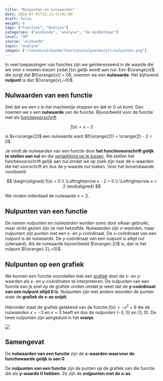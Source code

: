```yaml
---
title: "Nulpunten en nulwaarden"
date: 2018-07-01T22:13:11+02:00
draft: false
weight: 6
tags: ["Functies", "Analyse"]
categories: ["wiskunde", "analyse", "3e middelbaar"]
level: "3M"
course: "wiskunde"
topic: "analyse"
images: ["/lessen/wiskunde/functies/nulpunten/plt/nulpunten.png"]
---
```


In veel toepassingen van functies zijn we geïnteresseerd in de waarde die we
voor $x$ moeten kiezen zodat $f(x)$ gelijk wordt aan nul. Een $\orange{x}$ die zorgt dat
$f(\orange{x}) = 0$, noemen we een **nulwaarde**. Het bijhorend **nulpunt** is
dan $(\orange{x},~0)$.

## Nulwaarden van een functie

Stel dat we een $x$ in het machientje stoppen en dat er $0$ uit komt. Dan noemen
we $x$ een **nulwaarde** van de functie. Bijvoorbeeld voor de functie met als
[functievoorschrift](voorschrift)

$$
f(x) = x - 2
$$

is $x=\orange{2}$ een nulwaarde want $f(\orange{2}) = \orange{2} - 2 = 0$.

Je vindt de nulwaarden van een functie door **het functievoorschrift gelijk te
stellen aan nul** en die [vergelijking op te lossen](../1g_vgl/oplossen). We
stellen het functievoorschrift gelijk aan _nul_ omdat we op zoek zijn naar de
x-waarden die het voorschrift <Mute>en dus de y-waarde</Mute> _nul_ maken.
Voor het bovenstaande voorbeeld:

$$
\begin{aligned}
f(x) = 0 \\
 \Leftrightarrow x - 2 = 0 \\
 \Leftrightarrow x = 2
\end{aligned}
$$

We vinden inderdaad de nulwaarde $x=2$.

## Nulpunten van een functie

De namen _nulpunten_ en _nulwaarden_ worden soms door elkaar gebruikt, maar
strikt gezien zijn ze niet hetzelfde. Nul*waarden* zijn x-_waarden_, maar
nul*punten* zijn _punten_ met een x- én y-coördinaat. De x-coördinaat van een
nulpunt is de nul*waarde*. De y-coördinaat van een nulpunt is altijd
_nul_ <Mute>(uiteraard)</Mute>. Als de nulwaarde bijvoorbeeld $\orange{-2}$ is,
dan is het nulpunt $(\orange{-2},~0)$.

## Nulpunten op een grafiek

We kunnen een functie voorstellen met een [grafiek](grafiek) door de x- en
y-waarden als x- en y-coördinaten te interpreteren. De nulpunten van een
functie kan je snel op de grafiek vinden omdat je weet dat de **y-coördinaat van
een nulpunt altijd 0 is**. Nulpunten zijn met andere woorden de punten waar de
**grafiek de x-as snijdt**.

Hieronder staat de grafiek getekend van de functie $f(x) = -x^2 + 9$ die de
nul*waarden* $x=-3$ en $x=3$ heeft en dus de nul*punten* $(-3,~0)$ en $(3,~0)$.
De twee nulpunten zijn aangeduid in het **<span class="orange">oranje</span>**.

![](plt/nulpunten.png)

## Samengevat

<Attention title="Definitie nulwaarden">

De **nulwaarden van een functie** zijn de **x-waarden waarvoor de
functiewaarde gelijk is aan 0**.
</Attention>

<Attention title="Definitie nulpunten">

De **nulpunten van een functie** zijn de punten op de grafiek van die functie
die als **y-waarde 0 hebben**. Ze zijn de **snijpunten met de x-as**.
</Attention>
